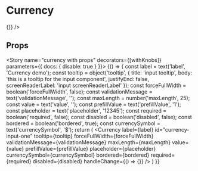 

<Meta title="Components|Input/Currency" component={Currency} />

# Currency

<Preview>
  <Story name="currency">
    <Currency
      label="Currency input"
      id="currency-input-one"
      tooltip={{title: 'currency demo'}}
      placeholder="12345"
      currencySymbol="$"
      bordered
      required={false}
      disabled={false}
      invalid={false}
      handleChange={() => {}}
    />
  </Story>
</Preview>

## Props

<Props of={Currency} />

<Story name="currency with props" decorators={[withKnobs]} parameters={{ docs: { disable: true } }}>
  {() => {
    const label = text('label', 'Currency demo');
    const tooltip = object('tooltip', {
      title: 'input tooltip',
      body: 'this is a tooltip for the input component',
      justifyEnd: false,
      screenReaderLabel: 'input screenReaderLabel'
    });
    const forceFullWidth = boolean('forceFullWidth', false);
    const validationMessage = text('validationMessage', '');
    const maxLength = number('maxLength', 25);
    const value = text('value', '');
    const prefillValue = text('prefillValue', '1');
    const placeholder = text('placeholder', '12345');
    const required = boolean('required', false);
    const disabled = boolean('disabled', false);
    const bordered = boolean('bordered', true);
    const currencySymbol = text('currencySymbol', '$');
    return (
      <Currency
        label={label}
        id="currency-input-one"
        tooltip={tooltip}
        forceFullWidth={forceFullWidth}
        validationMessage={validationMessage}
        maxLength={maxLength}
        value={value}
        prefillValue={prefillValue}
        placeholder={placeholder}
        currencySymbol={currencySymbol}
        bordered={bordered}
        required={required}
        disabled={disabled}
        handleChange={() => {}}
      />
    )
  }}
</Story>
